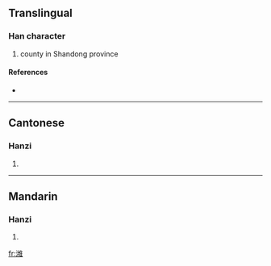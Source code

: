 {{also|濰}}
==Translingual==

===Han character===
{{Han char|rn=85|rad=水|as=11|sn=14|four=|canj=水女一土 (EVMG)}}

# county in Shandong province

====References====
* {{Han ref|kx=0648.281|hdz=31734.040|uh=6F4D|ud=28493}}

----

==Cantonese==

===Hanzi===
{{yue-hanzi|jyut=|y=wai4|tra=濰}}

# {{defn|Cantonese}}

----

==Mandarin==

===Hanzi===
{{cmn-hanzi|tra=濰|pin=[[wéi]] ([[wei2]])|wg=wei<sup>2</sup>}}

# {{defn|Mandarin}}

[[fr:潍]]